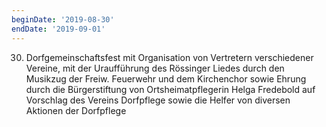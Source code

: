 ```yaml
---
beginDate: '2019-08-30'
endDate: '2019-09-01'
---
```


30. Dorfgemeinschaftsfest mit Organisation von Vertretern verschiedener Vereine,
    mit der Uraufführung des Rössinger Liedes durch den Musikzug der Freiw.
    Feuerwehr und dem Kirchenchor sowie Ehrung durch die Bürgerstiftung von
    Ortsheimatpflegerin Helga Fredebold auf Vorschlag des Vereins Dorfpflege
    sowie die Helfer von diversen Aktionen der Dorfpflege
